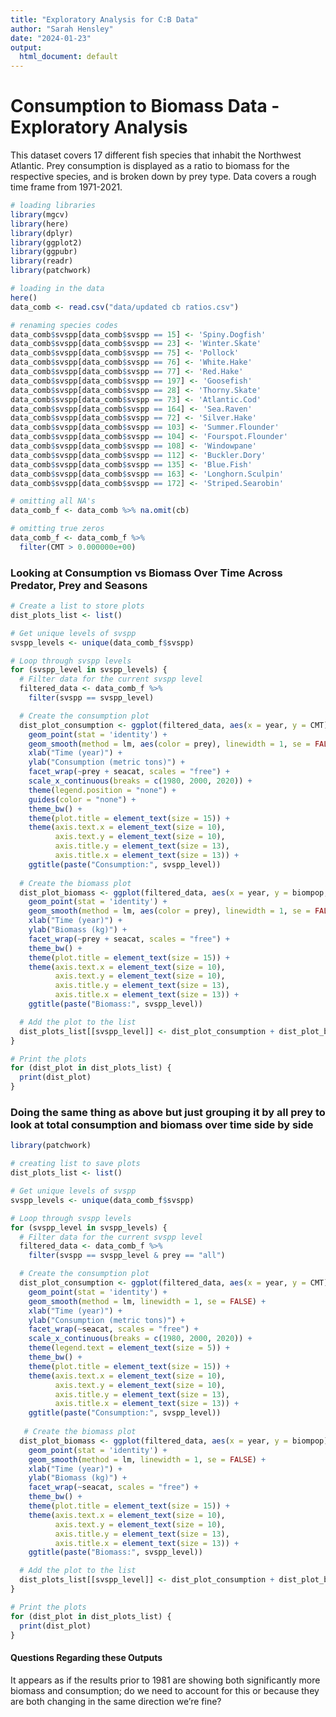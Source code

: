 ```yaml
---
title: "Exploratory Analysis for C:B Data"
author: "Sarah Hensley"
date: "2024-01-23"
output:
  html_document: default
---
```


# Consumption to Biomass Data - Exploratory Analysis

This dataset covers 17 different fish species that inhabit the Northwest Atlantic. Prey consumption is displayed as a ratio to biomass for the respective species, and is broken down by prey type. Data covers a rough time frame from 1971-2021.


```r
# loading libraries
library(mgcv)
library(here)
library(dplyr)
library(ggplot2)
library(ggpubr)
library(readr)
library(patchwork)

# loading in the data
here()
data_comb <- read.csv("data/updated cb ratios.csv")

# renaming species codes
data_comb$svspp[data_comb$svspp == 15] <- 'Spiny.Dogfish'
data_comb$svspp[data_comb$svspp == 23] <- 'Winter.Skate'
data_comb$svspp[data_comb$svspp == 75] <- 'Pollock'
data_comb$svspp[data_comb$svspp == 76] <- 'White.Hake'
data_comb$svspp[data_comb$svspp == 77] <- 'Red.Hake'
data_comb$svspp[data_comb$svspp == 197] <- 'Goosefish'
data_comb$svspp[data_comb$svspp == 28] <- 'Thorny.Skate'
data_comb$svspp[data_comb$svspp == 73] <- 'Atlantic.Cod'
data_comb$svspp[data_comb$svspp == 164] <- 'Sea.Raven'
data_comb$svspp[data_comb$svspp == 72] <- 'Silver.Hake'
data_comb$svspp[data_comb$svspp == 103] <- 'Summer.Flounder'
data_comb$svspp[data_comb$svspp == 104] <- 'Fourspot.Flounder'
data_comb$svspp[data_comb$svspp == 108] <- 'Windowpane'
data_comb$svspp[data_comb$svspp == 112] <- 'Buckler.Dory'
data_comb$svspp[data_comb$svspp == 135] <- 'Blue.Fish'
data_comb$svspp[data_comb$svspp == 163] <- 'Longhorn.Sculpin'
data_comb$svspp[data_comb$svspp == 172] <- 'Striped.Searobin'

# omitting all NA's
data_comb_f <- data_comb %>% na.omit(cb)

# omitting true zeros
data_comb_f <- data_comb_f %>% 
  filter(CMT > 0.000000e+00)
```

### Looking at Consumption vs Biomass Over Time Across Predator, Prey and Seasons
```r
# Create a list to store plots
dist_plots_list <- list()

# Get unique levels of svspp
svspp_levels <- unique(data_comb_f$svspp)

# Loop through svspp levels
for (svspp_level in svspp_levels) {
  # Filter data for the current svspp level
  filtered_data <- data_comb_f %>%
    filter(svspp == svspp_level)

  # Create the consumption plot
  dist_plot_consumption <- ggplot(filtered_data, aes(x = year, y = CMT)) +
    geom_point(stat = 'identity') +
    geom_smooth(method = lm, aes(color = prey), linewidth = 1, se = FALSE) +
    xlab("Time (year)") +
    ylab("Consumption (metric tons)") + 
    facet_wrap(~prey + seacat, scales = "free") +
    scale_x_continuous(breaks = c(1980, 2000, 2020)) +
    theme(legend.position = "none") +
    guides(color = "none") +
    theme_bw() +
    theme(plot.title = element_text(size = 15)) +
    theme(axis.text.x = element_text(size = 10), 
          axis.text.y = element_text(size = 10),
          axis.title.y = element_text(size = 13),
          axis.title.x = element_text(size = 13)) +
    ggtitle(paste("Consumption:", svspp_level))
  
  # Create the biomass plot
  dist_plot_biomass <- ggplot(filtered_data, aes(x = year, y = biompop, fill = prey)) +
    geom_point(stat = 'identity') +
    geom_smooth(method = lm, aes(color = prey), linewidth = 1, se = FALSE) +
    xlab("Time (year)") +
    ylab("Biomass (kg)") + 
    facet_wrap(~prey + seacat, scales = "free") +
    theme_bw() +
    theme(plot.title = element_text(size = 15)) +
    theme(axis.text.x = element_text(size = 10), 
          axis.text.y = element_text(size = 10),
          axis.title.y = element_text(size = 13),
          axis.title.x = element_text(size = 13)) +
    ggtitle(paste("Biomass:", svspp_level))

  # Add the plot to the list
  dist_plots_list[[svspp_level]] <- dist_plot_consumption + dist_plot_biomass
}

# Print the plots
for (dist_plot in dist_plots_list) {
  print(dist_plot)
}

```

### Doing the same thing as above but just grouping it by all prey to look at total consumption and biomass over time side by side

```r
library(patchwork)

# creating list to save plots
dist_plots_list <- list()

# Get unique levels of svspp
svspp_levels <- unique(data_comb_f$svspp)

# Loop through svspp levels
for (svspp_level in svspp_levels) {
  # Filter data for the current svspp level
  filtered_data <- data_comb_f %>%
    filter(svspp == svspp_level & prey == "all")

  # Create the consumption plot
  dist_plot_consumption <- ggplot(filtered_data, aes(x = year, y = CMT)) +
    geom_point(stat = 'identity') +
    geom_smooth(method = lm, linewidth = 1, se = FALSE) +
    xlab("Time (year)") +
    ylab("Consumption (metric tons)") + 
    facet_wrap(~seacat, scales = "free") +
    scale_x_continuous(breaks = c(1980, 2000, 2020)) +
    theme(legend.text = element_text(size = 5)) +
    theme_bw() +
    theme(plot.title = element_text(size = 15)) +
    theme(axis.text.x = element_text(size = 10), 
          axis.text.y = element_text(size = 10),
          axis.title.y = element_text(size = 13),
          axis.title.x = element_text(size = 13)) +
    ggtitle(paste("Consumption:", svspp_level))
  
   # Create the biomass plot
  dist_plot_biomass <- ggplot(filtered_data, aes(x = year, y = biompop)) +
    geom_point(stat = 'identity') +
    geom_smooth(method = lm, linewidth = 1, se = FALSE) +
    xlab("Time (year)") +
    ylab("Biomass (kg)") + 
    facet_wrap(~seacat, scales = "free") +
    theme_bw() +
    theme(plot.title = element_text(size = 15)) +
    theme(axis.text.x = element_text(size = 10), 
          axis.text.y = element_text(size = 10),
          axis.title.y = element_text(size = 13),
          axis.title.x = element_text(size = 13)) +
    ggtitle(paste("Biomass:", svspp_level))

  # Add the plot to the list
  dist_plots_list[[svspp_level]] <- dist_plot_consumption + dist_plot_biomass
}

# Print the plots
for (dist_plot in dist_plots_list) {
  print(dist_plot)
}

```

#### Questions Regarding these Outputs
It appears as if the results prior to 1981 are showing both significantly more biomass and consumption; do we need to account for this or because they are both changing in the same direction we're fine?
